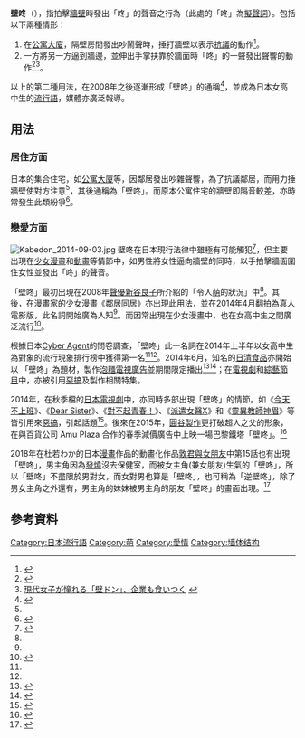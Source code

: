 {{Japanese|japanese= かべドン |romaji= Kabedon }}
'''壁咚'''（{{jpn|j=壁ドン|kn=かべドン|rm=kabe don}}），指拍擊[[牆壁|牆壁]]時發出「咚」的聲音之行為（此處的「咚」為[[擬聲詞|擬聲詞]]）。包括以下兩種情形：

# 在[[公寓大廈|公寓大廈]]，隔壁房間發出吵鬧聲時，捶打牆壁以表示[[抗議|抗議]]的動作<ref name="asahi20140731">{{Cite web |url=http://dot.asahi.com/dot/2014072900039.html |title=「壁ドン」から「蝉ドン」まで？ 女子中高生流行りものランキング |access-date=2014-11-03 |archive-date=2020-11-23 |archive-url=https://web.archive.org/web/20201123164025/https://dot.asahi.com/dot/2014072900039.html |dead-url=no }}</ref>。
# 一方將另一方逼到牆邊，並伸出手掌扶靠於牆面時「咚」的一聲發出聲響的動作<ref name=mynavi20140512>{{Cite web |url=http://news.mynavi.jp/articles/2014/05/12/kabedon/ |title=「壁ドン」に女子が萌える理由 |access-date=2014-11-03 |archive-date=2017-07-10 |archive-url=https://web.archive.org/web/20170710222348/http://news.mynavi.jp/articles/2014/05/12/kabedon/ |dead-url=no }}</ref><ref name="sankei20140812">[http://sankei.jp.msn.com/west/west_life/news/140812/wlf14081207000002-n1.htm 現代女子が憧れる「壁ドン」、企業も食いつく] {{webarchive|url=https://web.archive.org/web/20141103085444/http://sankei.jp.msn.com/west/west_life/news/140812/wlf14081207000002-n1.htm |date=2014-11-03 }}</ref>。

以上的第二種用法，在2008年之後逐漸形成「壁咚」的通稱<ref name="jacast20121018">{{Cite web | date=2012-10-18 | url=http://www.j-cast.com/2012/10/18150607.html | title=ツイッターで謎の「ブーム」「壁ドン」とは何なのか | work=J-CASTニュース | accessdate=2014-09-15 | archive-date=2020-11-01 | archive-url=https://web.archive.org/web/20201101062954/https://www.j-cast.com/2012/10/18150607.html | dead-url=no }}</ref>，並成為日本女高中生的[[流行語|流行語]]，媒體亦廣泛報導。

== 用法 ==
=== 居住方面 ===
日本的集合住宅，如[[公寓大廈|公寓大廈]]等，因鄰居發出吵雜聲響，為了抗議鄰居，而用力捶牆壁使對方注意<ref name="asahi20140731"/>，其後通稱為「壁咚」。而原本公寓住宅的牆壁即隔音較差，亦時常發生此類紛爭<ref>{{Cite web |url=http://www.bengo4.com/topics/621/ |title=アパート隣人の「壁ドン」には「壁ドン」で対抗？ 騒音トラブルへの対処法とは？ |access-date=2014-11-03 |archive-date=2014-12-02 |archive-url=https://web.archive.org/web/20141202164718/http://www.bengo4.com/topics/621/ |dead-url=no }}</ref>。

=== 戀愛方面 ===
[[File:Kabedon_2014-09-03.jpg|thumb]]
壁咚在日本現行法律中雖極有可能觸犯{{tsl|ja|暴行罪|暴行罪}}<ref name="bengo420121026">{{Cite web |url=http://www.bengo4.com/topics/1980/ |title=女子が憧れる「壁ドン」の告白・・・イケメンがやっても「犯罪」になる可能性アリ？ |access-date=2014-11-03 |archive-date=2014-12-10 |archive-url=https://web.archive.org/web/20141210221633/http://www.bengo4.com/topics/1980/ |dead-url=no }}</ref>，但主要出現在[[少女漫畫|少女漫畫]]和[[動畫|動畫]]等情節中，如男性將女性逼向牆壁的同時，以手拍擊牆面圍住女性並發出「咚」的聲音。

「壁咚」最初出現在2008年[[聲優|聲優]][[新谷良子|新谷良子]]所介紹的「令人[[萌|萌]]的狀況」中<ref name="jacast20121018"/>。其後，在漫畫家{{link-ja|渡邊鮎|渡辺あゆ}}的少女漫畫《[[鄰居同居|鄰居同居]]》亦出現此用法，並在2014年4月翻拍為真人電影版，此名詞開始廣為人知<ref name="sankei20140812"/>。而因常出現在少女漫畫中，也在女高中生之間廣泛流行<ref>{{Cite web |url=http://dot.asahi.com/dot/2014072900039.html?viewmode=pc |title=「壁ドン」から「蝉ドン」まで? 女子中高生流行りものランキング |access-date=2014-11-03 |archive-date=2020-05-07 |archive-url=https://web.archive.org/web/20200507203553/https://dot.asahi.com/dot/2014072900039.html?viewmode=pc |dead-url=no }}</ref>。

根據日本[[Cyber_Agent|Cyber Agent]]的問卷調查，「壁咚」此一名詞在2014年上半年以女高中生為對象的流行現象排行榜中獲得第一名<ref name="asahi20140731" /><ref name="sankei20140812" />。2014年6月，知名的[[日清食品|日清食品]]亦開始以
「壁咚」為題材，製作[[泡麵|泡麵]][[電視廣告|電視廣告]]並期間限定播出<ref>{{Cite web | date=2014-07-01 | url=http://nlab.itmedia.co.jp/nl/articles/1407/01/news125.html | title=日本観がおかしいカップヌードルCMシリーズ「壁ドン」編が公開に | work=ねとらぼ | accessdate=2014-10-23 | archive-date=2020-10-24 | archive-url=https://web.archive.org/web/20201024151931/https://nlab.itmedia.co.jp/nl/articles/1407/01/news125.html | dead-url=no }}</ref><ref>{{Cite web | date=2014-07-08 | url=http://news.aol.jp/2014/07/07/kabedon/ | title=あなたはどっち派？ カップヌードル「壁ドンＣＭ」に賛否両論巻き起こる | work=AOLニュース | accessdate=2014-10-23 | archive-date=2020-11-28 | archive-url=https://web.archive.org/web/20201128114148/https://news.aol.jp/2014/07/07/kabedon/ | dead-url=no }}</ref>；在[[電視劇|電視劇]]和[[綜藝節目|綜藝節目]]中，亦被引用[[惡搞|惡搞]]及製作相關特集。

2014年，在秋季檔的[[日本電視劇|日本電視劇]]中，亦同時多部出現「壁咚」的情節。如《[[今天不上班#電視劇|今天不上班]]》、《[[Dear_Sister|Dear Sister]]》、《[[對不起青春！|對不起青春！]]》、《[[派遣女醫X|派遣女醫X]]》和《[[靈異教師神眉#電視連續劇|靈異教師神眉]]》等皆引用來[[惡搞|惡搞]]，引起話題<ref>{{Cite web |url=http://www.nikkansports.com/entertainment/column/umeda/news/f-cl-tp0-20141031-1389964.html |title=錦戸も福士も！壁ドンだらけの秋ドラマ（梅ちゃんねる） |accessdate=2014-11-10 |author=梅田恵子 |date=2014-10-31 |publisher=[[日刊體育|日刊體育]] |archive-url=https://web.archive.org/web/20141102141839/http://www.nikkansports.com/entertainment/column/umeda/news/f-cl-tp0-20141031-1389964.html |archive-date=2014-11-02 |dead-url=yes }}</ref>。後來在2015年，[[圓谷製作|圓谷製作]]更打破超人之父的形象，在與百貨公司 Amu Plaza 合作的春季減價廣告中上映一場巴黎鐵塔「壁咚」。<ref>{{Cite web |url=http://www.cinematoday.jp/page/N0070782 |title=ウルトラの父がエッフェル塔で壁ドン！史上最大のメンズモデルデビューCMが話題 |access-date=2015-03-28 |archive-date=2016-08-20 |archive-url=https://web.archive.org/web/20160820201711/http://www.cinematoday.jp/page/N0070782 |dead-url=no }}</ref>

2018年在杜若わか的日本[[漫畫|漫畫]]作品的動畫化作品[[敦君與女朋友|敦君與女朋友]]中第15話也有出現「壁咚」，男主角因為[[發燒|發燒]]沒去保健室，而被女主角(兼女朋友)生氣的「壁咚」，所以「壁咚」不盡限於男對女，而女對男也算是「壁咚」，也可稱為「逆壁咚」，除了男女主角之外還有，男主角的妹妹被男主角的朋友「壁咚」的畫面出現。<ref>{{Cite web |url=https://akkun-kanojo.jp/news/add-story-ep-15/ |title=TVアニメ『あっくんとカノジョ』第15話のあらすじ&場面写真を公開！ 今回はみんなで「壁ドン」をします！ |access-date=2019-01-21 |archive-date=2021-01-16 |archive-url=https://web.archive.org/web/20210116153931/https://akkun-kanojo.jp/news/add-story-ep-15/ |dead-url=no }}</ref>

== 參考資料 ==
{{reflist}}

{{DEFAULTSORT:kabe don}}
[[Category:日本流行語|Category:日本流行語]]
[[Category:萌|Category:萌]]
[[Category:愛情|Category:愛情]]
[[Category:墙体结构|Category:墙体结构]]